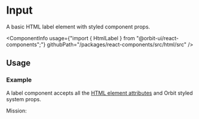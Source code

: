 
<Meta
    title="Html elements/Label"
    id="html-label"
/>

# Input

<Tagline>A basic HTML label element with styled component props.</Tagline>

<ComponentInfo
    usage={"import { HtmlLabel } from \"@orbit-ui/react-components\";"}
    githubPath="/packages/react-components/src/html/src"
/>

## Usage

### Example

A label component accepts all the [HTML element attributes](https://developer.mozilla.org/en-US/docs/Web/HTML/Element/label) and Orbit styled system props.

<Preview>
    <Story name="example">
        <HtmlLabel>Mission:</HtmlLabel>
    </Story>
</Preview>
